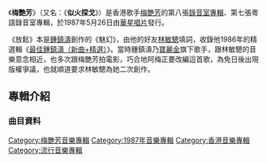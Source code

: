 {{Infobox album
|  Name        = 梅艷芳
|  Type        = [[專輯|專輯]]
|  Artist      = [[梅艷芳|梅艷芳]]
|  Cover       = 
|  Released    = 1987年5月26日
|  Recorded    = 1987年2月
|  Genre       = [[粵語流行音樂|粵語流行音樂]]
|  Length      = 
|  Label       = [[華星唱片|華星唱片]]
|  Number      =
|  Producer    = [[黎小田|黎小田]]
|  Last album  = [[蔓珠莎華_(梅艷芳專輯)|蔓珠莎華]] <br />(1986)
|  This album  = '''梅艷芳''' <br />(1987)
|  Next album  = [[梅艷芳_(1987年12月專輯)|梅艷芳]] <br />(1987)
}}

《'''梅艷芳'''》（又名：《'''似火探戈'''》）是香港歌手[[梅艷芳|梅艷芳]]的第八張[[錄音室專輯|錄音室專輯]]、第七張粵語錄音室專輯，於1987年5月26日由[[華星唱片|華星唱片]]發行。

《放鬆》本是[[鍾鎮濤|鍾鎮濤]]創作的《魅幻》，由他的好友[[林敏驄|林敏驄]]填詞，收錄他1986年的精選輯《[[最佳鍾鎮濤（新曲+精選）|最佳鍾鎮濤（新曲+精選）]]》。當時鍾鎮濤乃[[寶麗金|寶麗金]]旗下歌手，跟林敏驄的音樂意念相近，也多次跟梅艷芳拍電影，巧合地阿梅正要改編這首歌，為免日後出現版權爭議，也就順道要求林敏驄為她二次創作。

==專輯介紹==
===曲目資料===
{{Tracklist
| collapsed = 
| headline = 
| font_size = 
| total_length = 
| all_writing = 
| all_music = 
| all_lyrics = 
| all_arranger = 
| all_producer = [[黎小田|黎小田]]
| all_except =
| extra_column =
| title1 = 序曲~將我送給你
| note1 = 
| longnote1 = 改編自[[近藤真彦|近藤真彦]]的歌曲《月のしずくのラヴ・レター》
| music1 = [[黎學斌|黎學斌]]<br>[[織田哲郎|織田哲郎]]
| lyrics1 = [[潘偉源|潘偉源]]
| arranger1 = 黎學斌
| producer1 = 
| extra1 = 
| length1 = 
| title2 = Oh No! Oh Yes!
| note2 = 
| longnote2 = 國語版本為《兩個愛》<br>改編自[[中森明菜|中森明菜]]的歌曲《Oh No, Oh Yes!》
| music2 = [[竹內瑪莉亞|竹內瑪利亞]]
| lyrics2 = [[林振強|林振強]]
| arranger2 = [[趙增熹|趙增熹]]
| producer2 = 
| extra2 = 
| length2 = 
| title3 = 百變
| note3 = 
| longnote3 = 國語版本為《獨飲夜色》<br>改編自近藤真彦的歌曲《Heartbeat》
| music3 = [[鈴木喜三郎|鈴木喜三郎]]
| lyrics3 = 潘偉源
| arranger3 = 黃良昇
| producer3 = 
| extra3 = 
| length3 = 
| title4 = 心魔
| note4 = 
| longnote4 = 
| music4 = 黎小田
| lyrics4 = 黎小田<br>[[楊保羅|楊保羅]]
| arranger4 = 黎小田
| producer4 = 
| extra4 = 
| length4 = 
| title5 = 無淚之女
| note5 = 
| longnote5 = 
| music5 = [[倫永亮|倫永亮]]
| lyrics5 = [[梁美薇|小美]]
| arranger5 = 倫永亮
| producer5 = 
| extra5 = 
| length5 = 
| title6 = 黑色婚紗
| note6 = 
| longnote6 = 改編自Ann Lewis的歌曲《Samishisa's On My Mind》
| music6 = 織田哲郎
| lyrics6 = 潘偉源
| arranger6 = [[蘇德華|蘇德華]]
| producer6 = 
| extra6 = 
| length6 = 
| title7 = 似火探戈
| note7 = 
| longnote7 = 國語版本為《冷漠的理由》
| music7 = 黎小田
| lyrics7 = 林振強
| arranger7 = 黎小田
| producer7 = 
| extra7 = 
| length7 = 
| title8 = 裝飾的眼淚
| note8 = 
| longnote8 = 國語版本為《冬眠的愛情》<br>改編自中森明菜的歌曲《驛》
| music8 = 竹內瑪利亞
| lyrics8 = [[俞琤|俞琤]]<br>[[陳少琪|陳少琪]]
| arranger8 = [[黃良昇|黃良昇]]
| producer8 = 
| extra8 = 
| length8 = 
| title9 = 放鬆
| note9 = 
| longnote9 = 改編自鍾鎮濤歌曲《魅幻》
| music9 = [[鍾鎮濤|鍾鎮濤]]
| lyrics9 = [[林敏驄|林敏驄]]
| arranger9 = 黎學斌
| producer9 = 
| extra9 = 
| length9 = 
| title10 = 反覆的愛
| note10 = 
| longnote10 = 
| music10 = [[林敏怡|林敏怡]]
| lyrics10 = 林敏驄
| arranger10 = 林敏怡
| producer10 = 
| extra10 = 
| length10 = 
| title11 = 珍惜再會時
| note11 = 
| longnote11 = 改編自The Manhattans的歌曲《Kiss and Say Goodbye》
| music11 = Winfred Lovett
| lyrics11 = [[鄭國江|鄭國江]]
| arranger11 = 蘇德華
| producer11 = 
| extra11 = 
| length11 = 
| title12 = 妄想
| note12 = 
| longnote12 = 改編自近藤真彦的歌曲《Heartbeat》
| music12 = 鈴木喜三郎
| lyrics12 = [[潘源良|潘源良]]
| arranger12 = 黃良昇
| producer12 = 
| extra12 = 
| length12 = 
}}

<!-- ==發行版本== -->
<!-- ==音樂錄影帶== -->
<!-- ==製作團隊== -->
<!-- ==成績== -->
<!-- ==參考資料== -->
<!-- ==外部連結== -->

{{梅艷芳}}

[[Category:梅艷芳音樂專輯|Category:梅艷芳音樂專輯]]
[[Category:1987年音樂專輯|Category:1987年音樂專輯]]
[[Category:香港音樂專輯|Category:香港音樂專輯]]
[[Category:流行音樂專輯|Category:流行音樂專輯]]